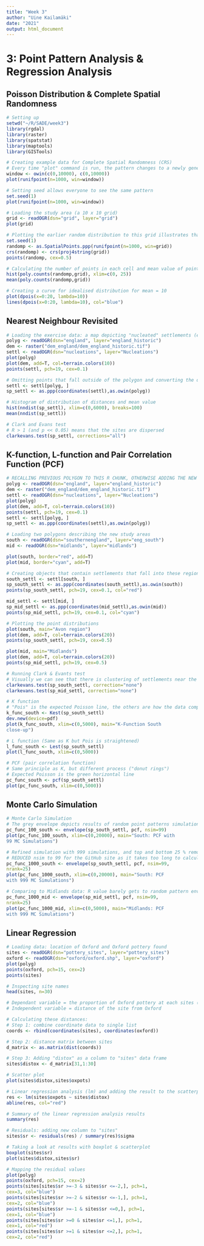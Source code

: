 ```yaml
---
title: "Week 3"
author: "Uine Kailamäki"
date: "2021"
output: html_document
---
```



# 3: Point Pattern Analysis & Regression Analysis

## Poisson Distribution & Complete Spatial Randomness

```r
# Setting up
setwd("~/R/SADE/week3")
library(rgdal)
library(raster)
library(spatstat)
library(maptools)
library(GISTools)

# Creating example data for Complete Spatial Randomness (CRS)
# Every time "plot" command is run, the pattern changes to a newly generated random distribution
window <- owin(c(0,10000), c(0,10000))
plot(runifpoint(n=1000, win=window))

# Setting seed allows everyone to see the same pattern 
set.seed(1)
plot(runifpoint(n=1000, win=window))

# Loading the study area (a 10 x 10 grid)
grid <- readOGR(dsn="grid", layer="grid")
plot(grid)

# Plotting the earlier random distribution to this grid illustrates that there is varying amounts of points in each cell (Poisson distribution)
set.seed(1)
randomp <- as.SpatialPoints.ppp(runifpoint(n=1000, win=grid))
crs(randomp) <- crs(proj4string(grid))
points(randomp, cex=0.5)

# Calculating the number of points in each cell and mean value of points per cell, and plotting histogram to illustrate the distribution 
hist(poly.counts(randomp,grid), xlim=c(0, 25))
mean(poly.counts(randomp,grid))

# Creating a curve for idealised distribution for mean = 10
plot(dpois(x=0:20, lambda=10))
lines(dpois(x=0:20, lambda=10), col="blue")

```

## Nearest Neighbour Revisited

```r

# Loading the exercise data: a map depicting "nucleated" settlements (e.g. villages and towns)
polyg <- readOGR(dsn="england", layer="england_historic")
dem <- raster("dem_england/dem_england_historic.tif")
settl <- readOGR(dsn="nucleations", layer="Nucleations")
plot(polyg)
plot(dem, add=T, col=terrain.colors(10))
points(settl, pch=19, cex=0.1)

# Omitting points that fall outside of the polygon and converting the data into spastat object
settl <- settl[polyg, ]
sp_settl <- as.ppp(coordinates(settl),as.owin(polyg))

# Histogram of distribution of distances and mean value
hist(nndist(sp_settl), xlim=c(0,6000), breaks=100)
mean(nndist(sp_settl))

# Clark and Evans test
# R > 1 (and p << 0.05) means that the sites are dispersed
clarkevans.test(sp_settl, corrections="all")

```

## K-function, L-function and Pair Correlation Function (PCF)

```r
# RECALLING PREVIOUS POLYGON TO THIS R CHUNK, OTHERWISE ADDING THE NEW SUBAREAS DIDN'T WORK
polyg <- readOGR(dsn="england", layer="england_historic")
dem <- raster("dem_england/dem_england_historic.tif")
settl <- readOGR(dsn="nucleations", layer="Nucleations")
plot(polyg)
plot(dem, add=T, col=terrain.colors(10))
points(settl, pch=19, cex=0.1)
settl <- settl[polyg, ]
sp_settl <- as.ppp(coordinates(settl),as.owin(polyg))

# Loading two polygons describing the new study areas
south <- readOGR(dsn="southernengland", layer="eng_south")
mid <- readOGR(dsn="midlands", layer="midlands")

plot(south, border="red", add=T)
plot(mid, border="cyan", add=T)

# Creating objects that contain settlements that fall into these regions & creating spastat objects
south_settl <- settl[south, ]
sp_south_settl <- as.ppp(coordinates(south_settl),as.owin(south))
points(sp_south_settl, pch=19, cex=0.1, col="red")

mid_settl <- settl[mid, ]
sp_mid_settl <- as.ppp(coordinates(mid_settl),as.owin(mid))
points(sp_mid_settl, pch=19, cex=0.1, col="cyan")

# Plotting the point distributions
plot(south, main="Avon region")
plot(dem, add=T, col=terrain.colors(20))
points(sp_south_settl, pch=19, cex=0.5)

plot(mid, main="Midlands")
plot(dem, add=T, col=terrain.colors(20))
points(sp_mid_settl, pch=19, cex=0.5)

# Running Clark & Evants test 
# Visually we can see that there is clustering of settlements near the waterways in "South", so the "dispersed" (R > 1) result for both of them seems not to capture the full picture 
clarkevans.test(sp_south_settl, correction="none")
clarkevans.test(sp_mid_settl, correction="none")

# K function 
# "Pois" is the expected Poisson line, the others are how the data compares to it with a few different edge corrections
k_func_south <- Kest(sp_south_settl)
dev.new(device=pdf)
plot(k_func_south, xlim=c(0,5000), main="K-Function South
close-up")

# L function (Same as K but Pois is straightened)
l_func_south <- Lest(sp_south_settl)
plot(l_func_south, xlim=c(0,5000))

# PCF (pair correlation function)
# Same principle as K, but different process ("donut rings")
# Expected Poisson is the green horizontal line
pc_func_south <- pcf(sp_south_settl)
plot(pc_func_south, xlim=c(0,5000))

```

## Monte Carlo Simulation

```r
# Monte Carlo Simulation
# The grey envelope depicts results of random point patterns simulations in the study area, the line shows where our data deviates from this area of random distribution 
pc_func_100_south <- envelope(sp_south_settl, pcf, nsim=99)
plot(pc_func_100_south, xlim=c(0,20000), main="South: PCF with
99 MC Simulations")

# Refined simulation with 999 simulations, and top and bottom 25 % removed in case of statistical outliers
# REDUCED nsim to 99 for the GitHub site as it takes too long to calculate again and again when knitting the html page
pc_func_1000_south <- envelope(sp_south_settl, pcf, nsim=99,
nrank=25)
plot(pc_func_1000_south, xlim=c(0,20000), main="South: PCF
with 999 MC Simulations")

# Comparing to Midlands data: R value barely gets to random pattern envelope, settlement patterns seem to be not clustered
pc_func_1000_mid <- envelope(sp_mid_settl, pcf, nsim=99,
nrank=25)
plot(pc_func_1000_mid, xlim=c(0,5000), main="Midlands: PCF
with 999 MC Simulations")

```

## Linear Regression

```r

# Loading data: location of Oxford and Oxford pottery found
sites <- readOGR(dsn="pottery_sites", layer="pottery_sites")
oxford <- readOGR(dsn="oxford/oxford.shp", layer="oxford")
plot(polyg)
points(oxford, pch=15, cex=2)
points(sites)

# Inspecting site names
head(sites, n=30)

# Dependant variable = the proportion of Oxford pottery at each sites (oxpots)
# Independent variable = distance of the site from Oxford

# Calculating these distances:
# Step 1: combine coordinate data to single list 
coords <- rbind(coordinates(sites), coordinates(oxford))

# Step 2: distance matrix between sites
d_matrix <- as.matrix(dist(coords))

# Step 3: Adding "distox" as a column to "sites" data frame 
sites$distox <- d_matrix[31,1:30]

# Scatter plot
plot(sites$distox,sites$oxpots)

# Linear regression analysis (lm) and adding the result to the scatterplot
res <- lm(sites$oxpots ~ sites$distox)
abline(res, col="red")

# Summary of the linear regression analysis results
summary(res)

# Residuals: adding new column to "sites"
sites$sr <- residuals(res) / summary(res)$sigma

# Taking a look at results with boxplot & scatterplot
boxplot(sites$sr)
plot(sites$distox,sites$sr)

# Mapping the residual values
plot(polyg)
points(oxford, pch=15, cex=2)
points(sites[sites$sr >=-3 & sites$sr <=-2,], pch=1,
cex=3, col="blue")
points(sites[sites$sr >=-2 & sites$sr <=-1,], pch=1,
cex=2, col="blue")
points(sites[sites$sr >=-1 & sites$sr <=0,], pch=1,
cex=1, col="blue")
points(sites[sites$sr >=0 & sites$sr <=1,], pch=1,
cex=1, col="red")
points(sites[sites$sr >=1 & sites$sr <=2,], pch=1,
cex=2, col="red")

```
